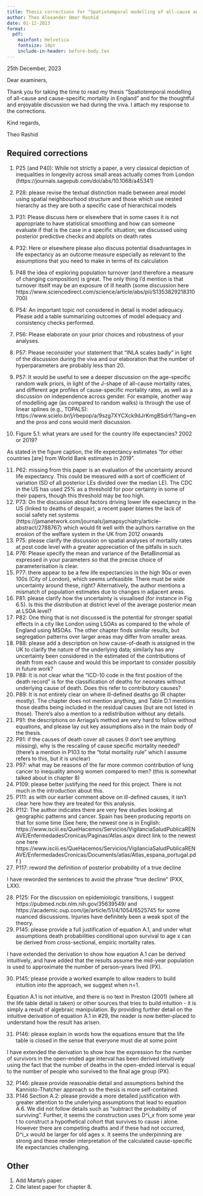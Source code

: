 ```yaml
---
title: Thesis corrections for "Spatiotemporal modelling of all-cause and cause-specific mortality in England"
author: Theo Alexander Omar Rashid
date: 01-12-2023
format:
  pdf:
    mainfont: Helvetica
    fontsize: 10pt
    include-in-header: before-body.tex
---
```


::: date
25th December, 2023
:::

Dear examiners,

Thank you for taking the time to read my thesis "Spatiotemporal modelling of all-cause and cause-specific mortality in England" and for the thoughtful and enjoyable discussion we had during the viva.
I attach my response to the corrections.

Kind regards,

Theo Rashid

## Required corrections

1. P25 (and P40): While not strictly a paper, a very classical depiction of inequalities in longevity across small areas actually comes from London (https://journals.sagepub.com/doi/abs/10.1068/a45341)

2. P28: please revise the textual distinction made between areal model using spatial neighbourhood structure and those which use nested hierarchy as they are both a specific case of hierarchical models
3. P31: Please discuss here or elsewhere that in some cases it is not appropriate to have statistical smoothing and how can someone evaluate if that is the case in a specific situation; we discussed using posterior predictive checks and abplots on death rates
4. P32: Here or elsewhere please also discuss potential disadvantages in life expectancy as an outcome measure especially as relevant to the assumptions that you need to make in terms of its calculation
5. P48 the idea of exploring population turnover (and therefore a measure of changing composition) is great. The only thing I’d mention is that turnover itself may be an exposure of ill health (some discussion here https://www.sciencedirect.com/science/article/abs/pii/S1353829218310700)
6. P54: An important topic not considered in detail is model adequacy. Please add a table summarizing outcomes of model adequacy and consistency checks performed.
7. P56: Please elaborate on your prior choices and robustness of your analyses.
8. P57: Please reconsider your statement that “INLA scales badly” in light of the discussion during the viva and our elaboration that the number of hyperparameters are probably less than 20.
9. P57: It would be useful to see a deeper discussion on the age-specific random walk priors, in light of the J-shape of all-cause mortality rates, and different age profiles of cause-specific mortality rates, as well as a discussion on independence across gender. For example, another way of modelling age (as compared to random walks) is through the use of linear splines (e.g., TOPALS): https://www.scielo.br/j/rbepop/a/9szg7XYCXck9dJrKmgBSdrf/?lang=en and the pros and cons would merit discussion.
10. Figure 5.1: what years are used for the country life expectancies? 2002 or 2019?

As stated in the figure caption, the life expectancy estimates "for other countries [are] from World Bank estimates in 2019".

11. P62: missing from this paper is an evaluation of the uncertainty around life expectancy. This could be measured with a sort of coefficient of variation (SD of all posterior LEs divided over the median LE). The CDC in the US has used 25% as a threshold for poor certainty in some of their papers, though this threshold may be too high.
12. P73: On the discussion about factors driving lower life expectancy in the US (linked to deaths of despair), a recent paper blames the lack of social safety net systems (https://jamanetwork.com/journals/jamapsychiatry/article-abstract/2788767) which would fit well with the authors narrative on the erosion of the welfare system in the UK from 2012 onwards
13. P75: please clarify the discussion on spatial analyses of mortality rates at post code level with a greater appreciation of the pitfalls in such.
14. P76: Please specify the mean and variance of the BetaBinomial as expressed in your parameters so that the precise choice of parameterisation is clear.
15. P77: there appear to be a few life expectancies in the high 90s or even 100s (City of London), which seems unfeasible. There must be wide uncertainty around these, right? Alternatively, the author mentions a mismatch of population estimates due to changes in adjacent areas.
16. P81: please clarify how the uncertainty is visualised (for instance in Fig 6.5). Is this the distribution at district level of the average posterior mean at LSOA level?
17. P82: One thing that is not discussed is the potential for stronger spatial effects in a city like London using LSOAs as compared to the whole of England using MSOAs. The other chapter finds similar results, but segregation patterns over larger areas may differ from smaller areas.
18. P88: please add a description on how cause-of-death is assigned in the UK to clarify the nature of the underlying data; similarly has any uncertainty been considered in the estimated of the contributions of death from each cause and would this be important to consider possibly in future work?
19. P88: It is not clear what the “ICD-10 code in the first position of the death record” is for the classification of deaths for neonates without underlying cause of death. Does this refer to contributory causes?
20. P89: It is not entirely clear on where ill-defined deaths go (R chapter mostly). The chapter does not mention anything, and Table D.1 mentions those deaths being included in the residual causes (but are not listed in those). There’s also a mention to a redistribution without any details.
21. P91: the descriptions on Arriaga’s method are very hard to follow without equations, and please lay out key assumptions also in the main body of the thesis.
22. P91: if the causes of death cover all causes (I don’t see anything missing), why is the rescaling of cause specific mortality needed? (there’s a mention in P103 to the “total mortality rule” which I assume refers to this, but it is unclear)
23. P97: what may be reasons of the far more common contribution of lung cancer to inequality among women compared to men?  (this is somewhat talked about in chapter 8)
24. P109: please better justifying the need for this project. There is not much in the introduction about this.
25. P111: as with our earlier comment above on ill-defined causes, it isn’t clear here how they are treated for this analysis.
26. P112: The author indicates there are very few studies looking at geographic patterns and cancer. Spain has been producing reports on that for some time (See here, the newest one is in English: https://www.isciii.es/QueHacemos/Servicios/VigilanciaSaludPublicaRENAVE/EnfermedadesCronicas/Paginas/Atlas.aspx direct link to the newest one here https://www.isciii.es/QueHacemos/Servicios/VigilanciaSaludPublicaRENAVE/EnfermedadesCronicas/Documents/atlas/Atlas_espana_portugal.pdf )
27. P117: reword the definition of posterior probability of a true decline

I have reworded the sentences to avoid the phrase "true decline" (PXX, LXX).

28. P125: For the discussion on epidemiologic transitions, I suggest https://pubmed.ncbi.nlm.nih.gov/35639549/ and https://academic.oup.com/ije/article/51/4/1054/6525745 for some nuanced discussions. Injuries have definitely been a weak spot of the theory.
29. P145: please provide a full justification of equation A.1, and under what assumptions death probabilities conditional upon survival to age x can be derived from cross-sectional, empiric mortality rates.

I have extended the derivation to show how equation A.1 can be derived intuitively, and have added that the results assume the mid-year population is used to approximate the number of person-years lived (PX).

30. P145: please provide a worked example to allow readers to build intuition into the approach, we suggest when n=1.

Equation A.1 is not intuitive, and there is no text in Preston (2001) (where all the life table detail is taken) or other sources that tries to build intuition - it is simply a result of algebraic manipulation.
By providing further detail on the intuitive derivation of equation A.1 in #29, the reader is now better-placed to understand how the result has arisen.

31. P146: please explain in words how the equations ensure that the life table is closed in the sense that everyone must die at some point

I have extended the derivation to show how the expression for the number of survivors in the open-ended age interval has been derived intuitively using the fact that the number of deaths in the open-ended interval is equal to the number of people who survived to the final age group (PX).

32.   P146: please provide reasonable detail and assumptions behind the Kannisto-Thatcher approach so the thesis is more self-contained.
33.   P146 Section A.2: please provide a more detailed justification with greater attention to the underlying assumptions that lead to equation A.6. We did not follow details such as “subtract the probability of surviving”. Further, it seems the construction uses D^i_x from some year t to construct a hypothetical cohort that survives to cause i alone. However there are competing deaths and if these had not occurred, D^i_x would be larger for old ages x. It seems the underpinning are strong and these render interpretation of the calculated cause-specific life expectancies challenging.

## Other

1. Add Marta's paper.
2. Cite latest paper for chapter 8.